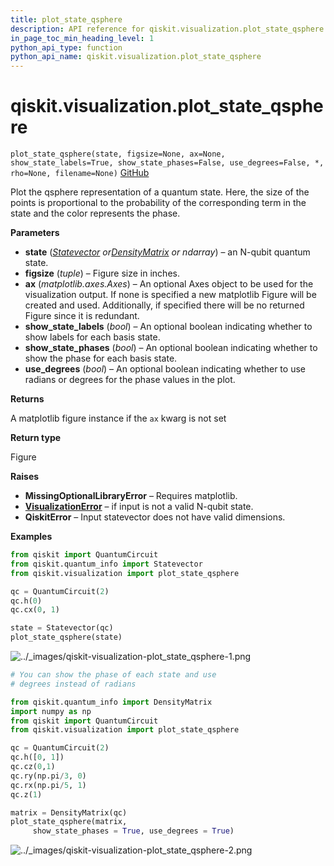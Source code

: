 ```yaml
---
title: plot_state_qsphere
description: API reference for qiskit.visualization.plot_state_qsphere
in_page_toc_min_heading_level: 1
python_api_type: function
python_api_name: qiskit.visualization.plot_state_qsphere
---
```


# qiskit.visualization.plot\_state\_qsphere

<span id="qiskit.visualization.plot_state_qsphere" />

`plot_state_qsphere(state, figsize=None, ax=None, show_state_labels=True, show_state_phases=False, use_degrees=False, *, rho=None, filename=None)` [GitHub](https://github.com/qiskit/qiskit/tree/stable/0.23/qiskit/visualization/state_visualization.py "view source code")

Plot the qsphere representation of a quantum state. Here, the size of the points is proportional to the probability of the corresponding term in the state and the color represents the phase.

**Parameters**

*   **state** ([*Statevector*](qiskit.quantum_info.Statevector "qiskit.quantum_info.Statevector")  *or*[*DensityMatrix*](qiskit.quantum_info.DensityMatrix "qiskit.quantum_info.DensityMatrix") *or ndarray*) – an N-qubit quantum state.
*   **figsize** (*tuple*) – Figure size in inches.
*   **ax** (*matplotlib.axes.Axes*) – An optional Axes object to be used for the visualization output. If none is specified a new matplotlib Figure will be created and used. Additionally, if specified there will be no returned Figure since it is redundant.
*   **show\_state\_labels** (*bool*) – An optional boolean indicating whether to show labels for each basis state.
*   **show\_state\_phases** (*bool*) – An optional boolean indicating whether to show the phase for each basis state.
*   **use\_degrees** (*bool*) – An optional boolean indicating whether to use radians or degrees for the phase values in the plot.

**Returns**

A matplotlib figure instance if the `ax` kwarg is not set

**Return type**

Figure

**Raises**

*   **MissingOptionalLibraryError** – Requires matplotlib.
*   [**VisualizationError**](qiskit.visualization.VisualizationError "qiskit.visualization.VisualizationError") – if input is not a valid N-qubit state.
*   **QiskitError** – Input statevector does not have valid dimensions.

**Examples**

```python
from qiskit import QuantumCircuit
from qiskit.quantum_info import Statevector
from qiskit.visualization import plot_state_qsphere

qc = QuantumCircuit(2)
qc.h(0)
qc.cx(0, 1)

state = Statevector(qc)
plot_state_qsphere(state)
```

![../\_images/qiskit-visualization-plot\_state\_qsphere-1.png](/images/api/qiskit/0.41/qiskit-visualization-plot_state_qsphere-1.png)

```python
# You can show the phase of each state and use
# degrees instead of radians

from qiskit.quantum_info import DensityMatrix
import numpy as np
from qiskit import QuantumCircuit
from qiskit.visualization import plot_state_qsphere

qc = QuantumCircuit(2)
qc.h([0, 1])
qc.cz(0,1)
qc.ry(np.pi/3, 0)
qc.rx(np.pi/5, 1)
qc.z(1)

matrix = DensityMatrix(qc)
plot_state_qsphere(matrix,
     show_state_phases = True, use_degrees = True)
```

![../\_images/qiskit-visualization-plot\_state\_qsphere-2.png](/images/api/qiskit/0.41/qiskit-visualization-plot_state_qsphere-2.png)

